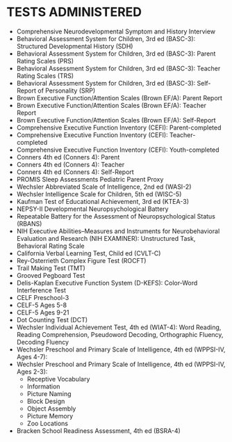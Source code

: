 # TESTS ADMINISTERED {#sec-tests}

- Comprehensive Neurodevelopmental Symptom and History Interview
- Behavioral Assessment System for Children, 3rd ed (BASC-3): Structured Developmental History (SDH)
- Behavioral Assessment System for Children, 3rd ed (BASC-3): Parent Rating Scales (PRS)
- Behavioral Assessment System for Children, 3rd ed (BASC-3): Teacher Rating Scales (TRS)
- Behavioral Assessment System for Children, 3rd ed (BASC-3): Self-Report of Personality (SRP)
- Brown Executive Function/Attention Scales (Brown EF/A): Parent Report
- Brown Executive Function/Attention Scales (Brown EF/A): Teacher Report
- Brown Executive Function/Attention Scales (Brown EF/A): Self-Report
- Comprehensive Executive Function Inventory (CEFI): Parent-completed
- Comprehensive Executive Function Inventory (CEFI): Teacher-completed
- Comprehensive Executive Function Inventory (CEFI): Youth-completed 
- Conners 4th ed (Conners 4): Parent
- Conners 4th ed (Conners 4): Teacher
- Conners 4th ed (Conners 4): Self-Report
- PROMIS Sleep Assessments Pediatric Parent Proxy	
- Wechsler Abbreviated Scale of Intelligence, 2nd ed (WASI-2)
- Wechsler Intelligence Scale for Children, 5th ed (WISC-5)
- Kaufman Test of Educational Achievement, 3rd ed (KTEA-3)
- NEPSY-II Developmental Neuropsychological Battery
- Repeatable Battery for the Assessment of Neuropsychological Status (RBANS)
- NIH Executive Abilities--Measures and Instruments for Neurobehavioral Evaluation and Research (NIH EXAMINER): Unstructured Task, Behavioral Rating Scale
- California Verbal Learning Test, Child ed (CVLT-C)
- Rey-Osterrieth Complex Figure Test (ROCFT)
- Trail Making Test (TMT)
- Grooved Pegboard Test
- Delis-Kaplan Executive Function System (D-KEFS): Color-Word Interference Test
- CELF Preschool-3
- CELF-5 Ages 5-8
- CELF-5 Ages 9-21
- Dot Counting Test (DCT)
- Wechsler Individual Achievement Test, 4th ed (WIAT-4): Word Reading, Reading
Comprehension, Pseudoword Decoding, Orthographic Fluency, Decoding Fluency
- Wechsler Preschool and Primary Scale of Intelligence, 4th ed (WPPSI-IV, Ages 4-7):
- Wechsler Preschool and Primary Scale of Intelligence, 4th ed (WPPSI-IV, Ages 2-3):
  - Receptive Vocabulary
  - Information
  - Picture Naming
  - Block Design
  - Object Assembly
  - Picture Memory
  - Zoo Locations
- Bracken School Readiness Assessment, 4th ed (BSRA-4)
